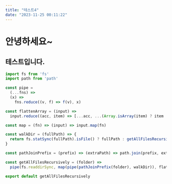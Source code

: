 ```yaml
---
title: "테스트4"
date: "2023-11-25 00:11:22"
---
```


# 안녕하세요~

## 테스트입니다.

```js
import fs from 'fs'
import path from 'path'

const pipe =
  (...fns) =>
  (x) =>
    fns.reduce((v, f) => f(v), x)

const flattenArray = (input) =>
  input.reduce((acc, item) => [...acc, ...(Array.isArray(item) ? item : [item])], [])

const map = (fn) => (input) => input.map(fn)

const walkDir = (fullPath) => {
  return fs.statSync(fullPath).isFile() ? fullPath : getAllFilesRecursively(fullPath)
}

const pathJoinPrefix = (prefix) => (extraPath) => path.join(prefix, extraPath)

const getAllFilesRecursively = (folder) =>
  pipe(fs.readdirSync, map(pipe(pathJoinPrefix(folder), walkDir)), flattenArray)(folder)

export default getAllFilesRecursively

```